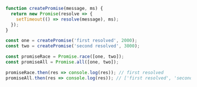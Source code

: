 ```js
function createPromise(message, ms) {
  return new Promise(resolve => {
    setTimeout(() => resolve(message), ms);
  });
}

const one = createPromise('first resolved', 2000);
const two = createPromise('second resolved', 3000);  

const promiseRace = Promise.race([one, two]);
const promiseAll = Promise.all([one, two]);

promiseRace.then(res => console.log(res)); // first resolved
promiseAll.then(res => console.log(res)); // ['first resolved', 'second resolved']
```